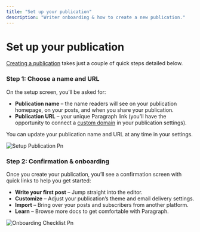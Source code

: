 ```yaml
---
title: "Set up your publication"
description: "Writer onboarding & how to create a new publication."
---
```


# **Set up your publication**

[Creating a publication](https://paragraph.com/setup) takes just a couple of quick steps detailed below.

### **Step 1: Choose a name and URL**

On the setup screen, you’ll be asked for:

- **Publication name** – the name readers will see on your publication homepage, on your posts, and when you share your publication.
- **Publication URL** – your unique Paragraph link (you'll have the opportunity to connect a [custom domain](/publish/custom-domains) in your publication settings).

You can update your publication name and URL at any time in your settings.

![Setup Publication Pn](/images/setup-publication.png)

### **Step 2: Confirmation & onboarding**

Once you create your publication, you’ll see a confirmation screen with quick links to help you get started:

- **Write your first post** – Jump straight into the editor.
- **Customize** – Adjust your publication’s theme and email delivery settings.
- **Import** – Bring over your posts and subscribers from another platform.
- **Learn** – Browse more docs to get comfortable with Paragraph.

![Onboarding Checklist Pn](/images/onboarding-checklist.png)
